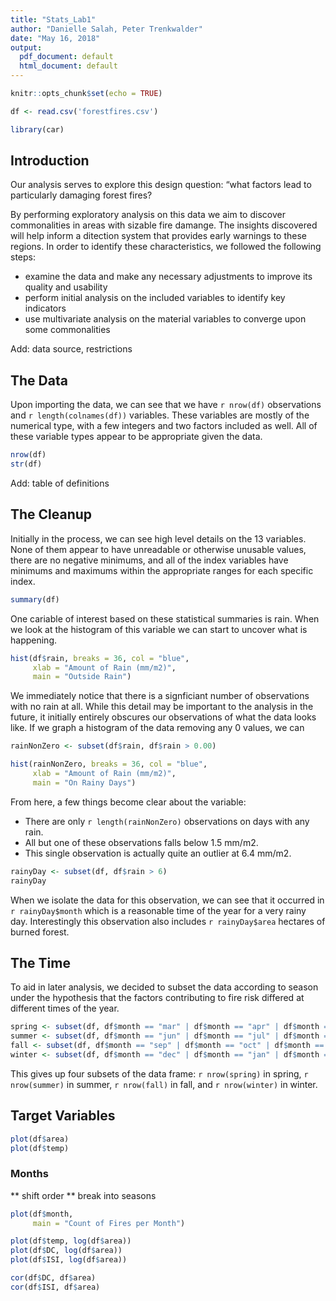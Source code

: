 ```yaml
---
title: "Stats_Lab1"
author: "Danielle Salah, Peter Trenkwalder"
date: "May 16, 2018"
output:
  pdf_document: default
  html_document: default
---
```


```r
knitr::opts_chunk$set(echo = TRUE)

```

```r
df <- read.csv('forestfires.csv')
```


```r
library(car)
```


## Introduction

Our analysis serves to explore this design question: "what factors lead to particularly damaging forest fires?

By performing exploratory analysis on this data we aim to discover commonalities in areas with sizable fire damange. The insights discovered will help inform a ditection system that provides early warnings to these regions. In order to identify these characteristics, we followed the following steps:

+ examine the data and make any necessary adjustments to improve its quality and usability
+ perform initial analysis on the included variables to identify key indicators
+ use multivariate analysis on the material variables to converge upon some commonalities

Add: data source, restrictions

## The Data

Upon importing the data, we can see that we have `r nrow(df)` observations and `r length(colnames(df))` variables. These variables are mostly of the numerical type, with a few integers and two factors included as well. All of these variable types appear to be appropriate given the data.

```r
nrow(df)
str(df)
```

Add: table of definitions

## The Cleanup

Initially in the process, we can see high level details on the 13 variables. None of them appear to have unreadable or otherwise unusable values, there are no negative minimums, and all of the index variables have minimums and maximums within the appropriate ranges for each specific index.


```r

summary(df)

```

One cariable of interest based on these statistical summaries is rain. When we look at the histogram of this variable we can start to uncover what is happening.

```r

hist(df$rain, breaks = 36, col = "blue",
     xlab = "Amount of Rain (mm/m2)",
     main = "Outside Rain")

```

We immediately notice that there is a signficiant number of observations with no rain at all. While this detail may be important to the analysis in the future, it initially entirely obscures our observations of what the data looks like. If we graph a histogram of the data removing any 0 values, we can

```r

rainNonZero <- subset(df$rain, df$rain > 0.00)

hist(rainNonZero, breaks = 36, col = "blue",
     xlab = "Amount of Rain (mm/m2)",
     main = "On Rainy Days")

```

From here, a few things become clear about the variable:

+ There are only `r length(rainNonZero)` observations on days with any rain.
+ All but one of these observations falls below 1.5 mm/m2.
+ This single observation is actually quite an outlier at 6.4 mm/m2.

```r

rainyDay <- subset(df, df$rain > 6)
rainyDay

```

When we isolate the data for this observation, we can see that it occurred in `r rainyDay$month` which is a reasonable time of the year for a very rainy day. Interestingly this observation also includes `r rainyDay$area` hectares of burned forest.

## The Time

To aid in later analysis, we decided to subset the data according to season under the hypothesis that the factors contributing to fire risk differed at different times of the year.

```r

spring <- subset(df, df$month == "mar" | df$month == "apr" | df$month == "may")
summer <- subset(df, df$month == "jun" | df$month == "jul" | df$month == "aug")
fall <- subset(df, df$month == "sep" | df$month == "oct" | df$month == "nov")
winter <- subset(df, df$month == "dec" | df$month == "jan" | df$month == "feb")

```

This gives up four subsets of the data frame: `r nrow(spring)` in spring, `r nrow(summer)` in summer, `r nrow(fall)` in fall, and `r nrow(winter)` in winter.

## Target Variables


```r

plot(df$area)
plot(df$temp)

```


### Months
** shift order
** break into seasons

```r

plot(df$month, 
     main = "Count of Fires per Month")

```


```r

plot(df$temp, log(df$area))
plot(df$DC, log(df$area))
plot(df$ISI, log(df$area))

```

```r

cor(df$DC, df$area)
cor(df$ISI, df$area)

```
